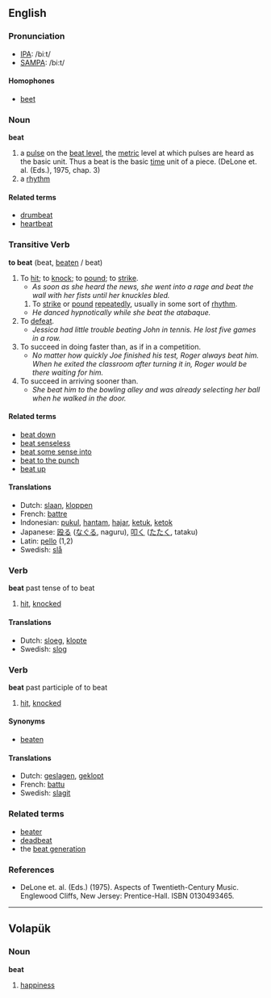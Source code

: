 ==English==
=== Pronunciation ===
*[[w:IPA|IPA]]: /biːt/
*[[w:SAMPA|SAMPA]]: /bi:t/
====Homophones====
*[[beet]]

===Noun===
'''beat'''

#a [[pulse]] on the [[beat level]], the [[metric]] level at which pulses are heard as the basic unit. Thus a beat is the basic [[time]] unit of a piece. (DeLone et. al. (Eds.), 1975, chap. 3)
#a [[rhythm]]

====Related terms====
*[[drumbeat]]
*[[heartbeat]]

=== Transitive Verb ===
'''to beat''' (beat, [[beaten]] / beat)

# To [[hit]]; to [[knock]]; to [[pound]]; to [[strike]].
#* ''As soon as she heard the news, she went into a rage and beat the wall with her fists until her knuckles bled.''
## To [[strike]] or [[pound]] [[repeatedly]], usually in some sort of [[rhythm]].
#* ''He danced hypnotically while she beat the atabaque.''
# To [[defeat]].
#* ''Jessica had little trouble beating John in tennis.  He lost five games in a row.''
# To succeed in doing faster than, as if in a competition.
#* ''No matter how quickly Joe finished his test, Roger always beat him.  When he exited the classroom after turning it in, Roger would be there waiting for him.''
# To succeed in arriving sooner than.
#* ''She beat him to the bowling alley and was already selecting her ball when he walked in the door.''


====Related terms====
*[[beat down]]
*[[beat senseless]]
*[[beat some sense into]]
*[[beat to the punch]]
*[[beat up]]


==== Translations ====
*Dutch: [[slaan]], [[kloppen]]
*French: [[battre]]
*Indonesian: [[pukul]], [[hantam]], [[hajar]], [[ketuk]], [[ketok]]
*Japanese: [[殴る]] ([[なぐる]], naguru), [[叩く]] ([[たたく]], tataku)
*Latin: [[pello]] (1,2)
*Swedish: [[slå]]

=== Verb ===
'''beat''' past tense of to beat

# [[hit]], [[knocked]] 


==== Translations ====
*Dutch: [[sloeg]], [[klopte]]
*Swedish: [[slog]]

=== Verb ===
'''beat''' past participle of to beat

# [[hit]], [[knocked]] 

==== Synonyms ====
*[[beaten]]

==== Translations ====
*Dutch: [[geslagen]], [[geklopt]]
*French: [[battu]]
*Swedish: [[slagit]]

===Related terms===
*[[beater]]
*[[deadbeat]]
*the [[beat generation]]

===References===
*DeLone et. al. (Eds.) (1975). Aspects of Twentieth-Century Music. Englewood Cliffs, New Jersey: Prentice-Hall. ISBN 0130493465.

----

== Volapük ==

=== Noun ===

'''beat'''

# [[happiness]]